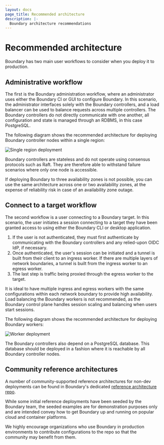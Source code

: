 ```yaml
---
layout: docs
page_title: Recommended architecture
description: |-
  Boundary architecture recommendations
---
```


# Recommended architecture

Boundary has two main user workflows to consider when you deploy it to production.

## Administrative workflow

The first is the Boundary administration workflow, where an administrator uses either the Boundary CI or GUI to configure Boundary.
In this scenario, the administrator interfaces solely with the Boundary controllers, and a load balancer can be used to balance requests across multiple controllers.
The Boundary controllers do not directly communicate with one another, all configuration and state is managed through an RDBMS, in this case PostgreSQL.

The following diagram shows the recommended architecture for deploying Boundary controller nodes within a single region:

![Single region deployment](/img/single-region.png)

Boundary controllers are stateless and do not operate using consensus protocols such as Raft.
They are therefore able to withstand failure scenarios where only one node is accessible.

If deploying Boundary to three availability zones is not possible, you can use the same architecture across one or two availability zones, at the expense of reliability risk in case of an availability zone outage.

## Connect to a target workflow

The second workflow is a user connecting to a Boundary target.
In this scenario, the user initiates a session connecting to a target they have been granted access to using either the Boundary CLI or desktop application.

1. If the user is not authenticated, they must first authenticate by communicating with the Boundary controllers and any relied-upon OIDC IdP, if necessary.
1. Once authenticated, the user's session can be initiated and a tunnel is built from their client to an ingress worker.
If there are multiple layers of network boundaries, a tunnel is built from the ingress worker to an egress worker.
1. The last step is traffic being proxied through the egress worker to the target.

It is ideal to have multiple ingress and egress workers with the same configurations within each network boundary to provide high availability.
Load balancing the Boundary workers is not recommended, as the Boundary control plane handles session scaling and balancing when users start sessions.

The following diagram shows the recommended architecture for deploying Boundary workers:

![Worker deployment](/img/worker-deployment.png)

The Boundary controllers also depend on a PostgreSQL database.
This database should be deployed in a fashion where it is reachable by all Boundary controller nodes.

## Community reference architectures

A number of community-supported reference architectures for non-dev deployments can be found in Boundary's dedicated [reference architecture repo](https://github.com/hashicorp/boundary-reference-architecture).

While some initial reference deployments have been seeded by the Boundary team, the seeded examples are for demonstration purposes only and are intended convey how to get Boundary up and running on popular cloud and container platforms.

We highly encourage organizations who use Boundary in production environments to contribute configurations to the repo so that the community may benefit from them.
